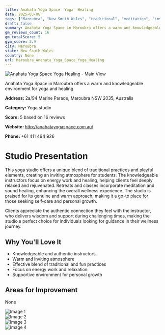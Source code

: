 ```yaml
---
title: Anahata Yoga Space  Yoga  Healing
date: 2025-03-08
tags: ["Maroubra", "New South Wales", "traditional", "meditation", "inviting", "supportive", "Maroubra"]  
draft: false
summary: Anahata Yoga Space in Maroubra offers a warm and knowledgeable environment for yoga and healing.
gm_reviews_count: 16
gm_totalScore: 5
gym_score: 3.9
city: Maroubra
state: New South Wales
country: None
url: Maroubra_Anahata_Yoga_Space_Yoga_Healing
---
```


<div className="aspect-[16/9] relative my-8">
  <img 
    src="https://lh5.googleusercontent.com/p/AF1QipPutkqP8HCQGfaNmel9QQnmRXoRxBYmzpImuhVc=w1920-h1080-k-no"
    alt="Anahata Yoga Space  Yoga  Healing - Main View"
    className="object-cover absolute inset-0 w-full h-full rounded-lg"
  />
</div>

Anahata Yoga Space in Maroubra offers a warm and knowledgeable environment for yoga and healing.

**Address:** 2a/94 Marine Parade, Maroubra NSW 2035, Australia

**Category:** Yoga studio

**Score:** 5 based on 16 reviews

**Website:** http://anahatayogaspace.com.au/

**Phone:** +61 411 494 926

# Studio Presentation

This yoga studio offers a unique blend of traditional practices and playful elements, creating an inviting atmosphere for students. The knowledgeable instructors focus on energy work and healing, helping clients feel deeply relaxed and rejuvenated. Retreats and classes incorporate meditation and sound healing, enhancing the overall wellness experience. The studio is praised for its genuine and warm approach, making it a go-to place for those seeking self-care and personal growth.

Clients appreciate the authentic connection they feel with the instructor, who delivers wisdom and support during challenging times, making the studio a perfect choice for individuals looking for guidance in their wellness journey.

## Why You'll Love It

- Knowledgeable and authentic instructors
- Warm and inviting atmosphere
- Effective blend of traditional and fun practices
- Focus on energy work and relaxation
- Supportive environment for personal growth

## Areas for Improvement

None

<div className="grid grid-cols-1 xl:grid-cols-2 gap-4 my-8">
<div className="aspect-[4/3] relative"><img src="https://lh5.googleusercontent.com/p/AF1QipMIXH5UXKP-LhaxZKJbUC4IKuJ56gbBAkeR29DX=w1920-h1080-k-no" alt="Image 1" className="object-cover absolute inset-0 w-full h-full rounded-lg" /></div>
<div className="aspect-[4/3] relative"><img src="https://lh5.googleusercontent.com/p/AF1QipNklSledtYpd73Nju2HJRjRWDah32SREdTuUvx8=w1920-h1080-k-no" alt="Image 2" className="object-cover absolute inset-0 w-full h-full rounded-lg" /></div>
<div className="aspect-[4/3] relative"><img src="https://lh5.googleusercontent.com/p/AF1QipPwdz7opsiDsDpcO-o-mrLWZkguRyIc4m1h6Mox=w1920-h1080-k-no" alt="Image 3" className="object-cover absolute inset-0 w-full h-full rounded-lg" /></div>
<div className="aspect-[4/3] relative"><img src="https://lh5.googleusercontent.com/p/AF1QipPylpRJM0jyq3qF-KLNv-AVO5ml77q8_RUtuvDY=w1920-h1080-k-no" alt="Image 4" className="object-cover absolute inset-0 w-full h-full rounded-lg" /></div>
</div>